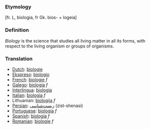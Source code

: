===Etymology===

[fr. L, biologia, fr Gk. bios- + logeia]

===Definition===

''Biology'' is the science that studies all living matter in all its forms, with respect to the living organism or groups of organisms.

===Translation===
*[[Dutch]]: [[biologie]]
*[[Ekspreso]]: [[biologio]] 
*[[French]]: [[biologie]] ''f''
*[[Galego]]: [[biología]] ''f''
*[[Interlingua]]: [[biologia]] 
*[[Italian]]: [[biologia]] ''f''
*Lithuanian: [[biologija]] ''f''
*[[Persian]]: [[زیست‌شناسی]] (zist-shenasi)
*[[Portuguese]]: [[biologia]] ''f''
*[[Spanish]]: [[biología]] ''f''
*[[Romanian]]: [[biologie]] ''f''